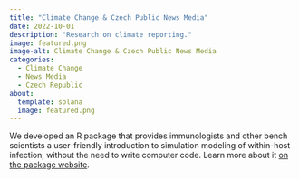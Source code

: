 ```yaml
---
title: "Climate Change & Czech Public News Media"
date: 2022-10-01
description: "Research on climate reporting."
image: featured.png
image-alt: Climate Change & Czech Public News Media
categories:
  - Climate Change
  - News Media
  - Czech Republic
about:
  template: solana
  image: featured.png
---
```


We developed an R package that provides immunologists and other bench scientists a user-friendly introduction to simulation modeling of within-host infection, without the need to write computer code. Learn more about it [on the package website](https://ahgroup.github.io/DSAIRM/).


